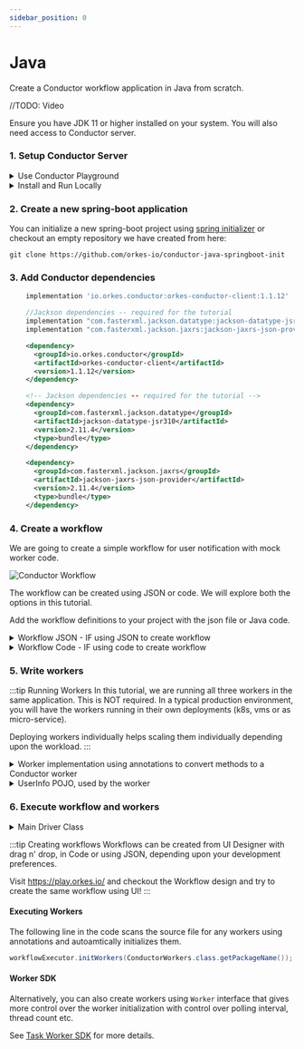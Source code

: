 ```yaml
---
sidebar_position: 0
---
```


# Java
Create a Conductor workflow application in Java from scratch.

//TODO: Video

Ensure you have JDK 11 or higher installed on your system.  You will also need access to Conductor server.
### 1. Setup Conductor Server

<details><summary>Use Conductor Playground</summary>
<p>
https://play.orkes.io is the easiest way to get started and provides fully features enterprise version of Conductor.

Using Playground requires authorization keys which you can generate easily by following the steps below:

1. Login to [https://play.orkes.io/](https://play.orkes.io/)
2. Navigate to __Applications__ from the left menu
3. Click __Create Application__ button to create a new application, give it a name
4. Open the newly created application
5. Click __Create Access Key__ to create the KEY and SECRET.  A dialog box opens with newly generated Key and Secret.
6. __Important__: Copy and store the Key and Secret in a safe location.  The secret is NEVER displayed again.

#### Setup environment variables
```shell
export KEY=<Your KEY>
export SECRET=<Your SECRET>
export CONDUCTOR_SERVER_URL=https://play.orkes.io/api
```
</p>
</details>

<details><summary>Install and Run Locally</summary>
<p>

#### Pre-requisites: `Docker`
Run the following command on the Unix, Linux or Mac OSX to download the container and start.
```shell
curl https://raw.githubusercontent.com/orkes-io/orkes-conductor-community/main/scripts/run_local.sh | sh
```

Alternatively, you can also run the container command explicitly:
```shell
docker run --init -p 8080:8080 -p 1234:5000 --mount source=redis,target=/redis \
--mount source=postgres,target=/pgdata orkesio/orkes-conductor-community-standalone:latest
```

#### Setup environment variables
```shell
export CONDUCTOR_SERVER_URL=http://localhost:8080/api
```

</p>
</details>

### 2. Create a new spring-boot application
You can initialize a new spring-boot project using [spring initializer](https://start.spring.io/) or checkout an empty repository we have created from here:
```shell
git clone https://github.com/orkes-io/conductor-java-springboot-init
```
### 3. Add Conductor dependencies
<Tabs>
<TabItem value="Gradle" label="Gradle">

```groovy
    implementation 'io.orkes.conductor:orkes-conductor-client:1.1.12'

    //Jackson dependencies -- required for the tutorial
    implementation "com.fasterxml.jackson.datatype:jackson-datatype-jsr310:2.11.4!!"
    implementation "com.fasterxml.jackson.jaxrs:jackson-jaxrs-json-provider:2.11.4!!"
```
</TabItem>
<TabItem value="Maven" label="Maven">

```xml
    <dependency>
      <groupId>io.orkes.conductor</groupId>
      <artifactId>orkes-conductor-client</artifactId>
      <version>1.1.12</version>
    </dependency>

    <!-- Jackson dependencies -- required for the tutorial -->
    <dependency>
      <groupId>com.fasterxml.jackson.datatype</groupId>
      <artifactId>jackson-datatype-jsr310</artifactId>
      <version>2.11.4</version>
      <type>bundle</type>
    </dependency>

    <dependency>
      <groupId>com.fasterxml.jackson.jaxrs</groupId>
      <artifactId>jackson-jaxrs-json-provider</artifactId>
      <version>2.11.4</version>
      <type>bundle</type>
    </dependency>

```
</TabItem>
</Tabs>

### 4. Create a workflow
We are going to create a simple workflow for user notification with mock worker code.

<div style={{width:"30%"}}>

![Conductor Workflow](/img/simple_wf.png)

</div>

The workflow can be created using JSON or code.  We will explore both the options in this tutorial.

Add the workflow definitions to your project with the json file or Java code.

<details><summary>Workflow JSON - IF using JSON to create workflow</summary>
<p>
Create a file named workflow.json inside <code>src/main/resources</code> folder and paste the following:

```json title="workflow.json"
{
  "name": "user_notification",
  "version": 1,
  "tasks": [
    {
      "name": "get_user_info",
      "taskReferenceName": "get_user_info",
      "inputParameters": {
        "userId": "${workflow.input.userId}"
      },
      "type": "SIMPLE"
    },
    {
      "name": "emailorsms",
      "taskReferenceName": "emailorsms",
      "inputParameters": {
        "switchCaseValue": "${workflow.input.notificationPref}"
      },
      "type": "SWITCH",
      "decisionCases": {
        "EMAIL": [
          {
            "name": "send_email",
            "taskReferenceName": "send_email",
            "inputParameters": {
              "email": "${get_user_info.output.email}"
            },
            "type": "SIMPLE"
          }
        ],
        "SMS": [
          {
            "name": "send_sms",
            "taskReferenceName": "send_sms",
            "inputParameters": {
              "phoneNumber": "${get_user_info.output.phoneNumber}"
            },
            "type": "SIMPLE"
          }
        ]
      },
      "defaultCase": [],
      "evaluatorType": "value-param",
      "expression": "switchCaseValue"
    }
  ],
  "inputParameters": [
    "userId",
    "notificationPref"
  ],
  "outputParameters": {},
  "schemaVersion": 2

}
```
</p>

</details>
<details><summary>Workflow Code - IF using code to create workflow</summary>
<p>
Create a new Class <code>Workflow</code> with the following inside a method.
See <a href="workflow.java">Workflow.java</a> for the complete example:

```java title="Workflow.java"

import com.netflix.conductor.sdk.workflow.def.ConductorWorkflow;
import com.netflix.conductor.sdk.workflow.def.tasks.SimpleTask;
import com.netflix.conductor.sdk.workflow.def.tasks.Switch;
import com.netflix.conductor.sdk.workflow.executor.WorkflowExecutor;

public class Workflow {

    private final WorkflowExecutor executor;

    public Workflow(WorkflowExecutor executor) {
        this.executor = executor;
    }

    public ConductorWorkflow<WorkflowInput> createWorkflow() {
        ConductorWorkflow<WorkflowInput> workflow = new ConductorWorkflow<>(executor);
        workflow.setName("user_notification");
        workflow.setVersion(1);

        SimpleTask getUserDetails = new SimpleTask("get_user_info", "get_user_info");
        getUserDetails.input("userId", "${workflow.input.userId}");

        SimpleTask sendEmail = new SimpleTask("send_email", "send_email");
        // get user details user info, which contains the email field
        sendEmail.input("email", "${get_user_info.output.email}");

        SimpleTask sendSMS = new SimpleTask("send_sms", "send_sms");
        // get user details user info, which contains the phone Number field
        sendSMS.input("phoneNumber", "${get_user_info.output.phoneNumber}");

        Switch emailOrSMS = new Switch("emailorsms", "${workflow.input.notificationPref}")
                .switchCase(WorkflowInput.NotificationPreference.EMAIL.name(), sendEmail)
                .switchCase(WorkflowInput.NotificationPreference.SMS.name(), sendSMS);

        workflow.add(getUserDetails);
        workflow.add(emailOrSMS);

        return workflow;

    }
}

```
</p>
</details>


### 5. Write workers
:::tip Running Workers
In this tutorial, we are running all three workers in the same application.  This is NOT required.
In a typical production environment, you will have the workers running in their own deployments (k8s, vms or as micro-service).

Deploying workers individually helps scaling them individually depending upon the workload.
:::

<details><summary>Worker implementation using annotations to convert methods to a Conductor worker</summary>
<p>
Create Worker.java and add the following:

```java title="Workers.java"
import com.netflix.conductor.sdk.workflow.task.InputParam;
import com.netflix.conductor.sdk.workflow.task.WorkerTask;

public class ConductorWorkers {

    @WorkerTask("get_user_info")
    public UserInfo getUserInfo(@InputParam("userId") String userId) {
        UserInfo userInfo =  new UserInfo("User X", userId);
        userInfo.setEmail(userId + "@example.com");
        userInfo.setPhoneNumber("555-555-5555");
        return userInfo;
    }

    @WorkerTask("send_email")
    public void sendEmail(@InputParam("email") String email) {
        System.out.println("Sending email to " + email);
    }

    @WorkerTask("send_sms")
    public void sendSMS(@InputParam("phoneNumber") String phoneNumber) {
        System.out.println("Sending sms to " + phoneNumber);
    }
}

```
</p></details>

<details><summary>UserInfo POJO, used by the worker</summary>
<p>
Create UserInfo.java and add the following:

```java
public class UserInfo {

    private String name;

    private String id;

    private String email;

    private String phoneNumber;

    public UserInfo() {}

    public UserInfo(String name, String id) {
        this.name = name;
        this.id = id;
    }

    public String getName() {
        return name;
    }

    public void setName(String name) {
        this.name = name;
    }

    public String getId() {
        return id;
    }

    public void setId(String id) {
        this.id = id;
    }

    public String getEmail() {
        return email;
    }

    public void setEmail(String email) {
        this.email = email;
    }

    public String getPhoneNumber() {
        return phoneNumber;
    }

    public void setPhoneNumber(String phoneNumber) {
        this.phoneNumber = phoneNumber;
    }
}
```
</p>
</details>


### 6. Execute workflow and workers

<details><summary>Main Driver Class</summary>
<p>
Create a new Class <code>Main</code> with the following inside a method.
See <a href="Main.java">Main.java</a> for the complete example:

```java title="Main.java"

import com.google.common.util.concurrent.Uninterruptibles;
import com.netflix.conductor.common.config.ObjectMapperProvider;
import com.netflix.conductor.common.metadata.workflow.StartWorkflowRequest;
import com.netflix.conductor.common.metadata.workflow.WorkflowDef;
import com.netflix.conductor.sdk.workflow.executor.WorkflowExecutor;
import io.orkes.conductor.client.ApiClient;
import io.orkes.conductor.client.MetadataClient;
import io.orkes.conductor.client.OrkesClients;
import io.orkes.conductor.client.WorkflowClient;
import io.orkes.samples.quickstart.workers.ConductorWorkers;
import org.apache.commons.lang3.StringUtils;

import java.io.InputStream;
import java.io.InputStreamReader;
import java.util.Map;
import java.util.concurrent.TimeUnit;

public class Main {

    public static void main(String[] args) throws Exception {

        //ApiClient used to communicate to the Conductor Server
        ApiClient apiClient = getApiClient();

        OrkesClients orkesClients = new OrkesClients(apiClient);
        WorkflowClient workflowClient = orkesClients.getWorkflowClient();
        MetadataClient metadataClient = orkesClients.getMetadataClient();

        WorkflowExecutor workflowExecutor = new WorkflowExecutor(orkesClients.getTaskClient(),
                workflowClient, orkesClients.getMetadataClient(), 10);

        //Start the workers
        workflowExecutor.initWorkers(ConductorWorkers.class.getPackageName());
        String workflowName = "user_notification";
        Integer workflowVersion = 1;

        //=================== IMPORTANT ===================//
        /*TODO: Uncomment the following lines IF you are creating workflow using code */
        //=================== IMPORTANT ===================//
        /*
        UserNotificationWorkflow notificationWorkflow = new UserNotificationWorkflow(workflowExecutor);
        ConductorWorkflow<WorkflowInput> conductorWorkflow = notificationWorkflow.createWorkflow();
        workflowName = conductorWorkflow.getName();
        workflowVersion = conductorWorkflow.getVersion();
        conductorWorkflow.registerWorkflow(true);
        */


        //=================== IMPORTANT ===================//
        /*TODO: Uncomment the following lines IF you are creating workflow using JSON */
        //=================== IMPORTANT ===================//
        /*
        //Read the workflow definition from the file
        InputStream is = Main.class.getResourceAsStream("/workflow.json");
        //Register the workflow on the server
        metadataClient.registerWorkflowDef(new ObjectMapperProvider().getObjectMapper().readValue(new InputStreamReader(is), WorkflowDef.class));
        */

        StartWorkflowRequest startWorkflowReq = new StartWorkflowRequest()
                .withName(workflowName)
                .withVersion(workflowVersion)
                .withInput(Map.of("userId", "userA"));

        String workflowId = workflowClient.startWorkflow(startWorkflowReq);
        String url = getExecutionURL(apiClient, workflowId);

        //Give a couple of seconds for workers to poll and complete the workflow
        Uninterruptibles.sleepUninterruptibly(2, TimeUnit.SECONDS);

        System.out.println();
        System.out.println("=======================================================================================");
        System.out.println("UserNotificationWorkflow Execution Completed");
        System.out.println("UserNotificationWorkflow Id: " + workflowId);
        System.out.println("UserNotificationWorkflow Execution Flow UI: " + url);
        System.out.println("=======================================================================================");

        //Exit
        System.exit(0);

    }

    private static ApiClient getApiClient() {
        String key = System.getenv("KEY");
        String secret = System.getenv("SECRET");
        String conductorServer = System.getenv("CONDUCTOR_SERVER_URL");
        ApiClient apiClient;
        if (conductorServer == null) {
            conductorServer = "http://localhost:8080/api";
        }
        if (StringUtils.isNotBlank(key)) {
            apiClient = new ApiClient(conductorServer, key, secret);
        } else {
            apiClient = new ApiClient(conductorServer);
        }

        return apiClient;
    }

    private static String getExecutionURL(ApiClient apiClient, String workflowId) {
        if(apiClient.getHost().equals("localhost")) {
            return "http://localhost:5000/execution/" + workflowId;
        }
        return apiClient.getBasePath().replaceAll("api", "execution") + "/" + workflowId;
    }

}

```
</p>
</details>

:::tip Creating workflows
Workflows can be created from UI Designer with drag n' drop, in Code or using JSON, depending upon your development preferences.

Visit https://play.orkes.io/ and checkout the Workflow design and try to create the same workflow using UI!
:::

#### Executing Workers
The following line in the code scans the source file for any workers using annotations and autoamtically initializes them.
```java
workflowExecutor.initWorkers(ConductorWorkers.class.getPackageName());
```

#### Worker SDK

Alternatively, you can also create workers using `Worker` interface that gives more control over the worker initialization with control over polling interval, thread count etc.

See [Task Worker SDK](/docs/worker) for more details.
